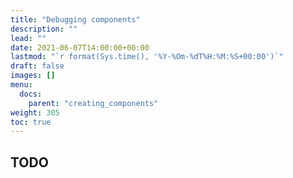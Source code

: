 ```yaml
---
title: "Debugging components"
description: ""
lead: ""
date: 2021-06-07T14:00:00+00:00
lastmod: "`r format(Sys.time(), '%Y-%Om-%dT%H:%M:%S+00:00')`"
draft: false
images: []
menu:
  docs:
    parent: "creating_components"
weight: 305
toc: true
---
```


## TODO